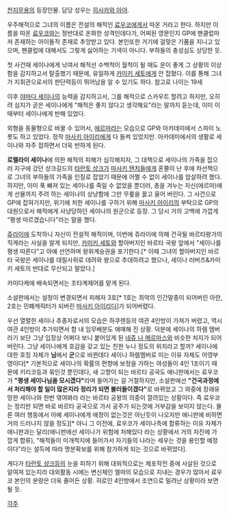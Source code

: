[[천지무용]]의 등장인물. 담당 성우는 [[히사카와 아야]].

우주해적으로 그녀의 이름은 전설의 해적인 [[료우코]]에게서 따온 거라고 한다. 하지만 이름을 따온 [[료우코]]와는 정반대로 온화한 성격인데다가, 어찌된 영문인지 GP에 팬클럽마저 존재하는 아이돌적 존재로 추앙받고 있다. 본인또한 거기에 걸맞은 기품을 지니고 있으며, 팬클럽에 대해서도 그렇게 싫어하는 기색이 아니다. 부하들의 충성심도 상당한 듯. 

첫 사건때 세이나에게 낚여서 해적선 수백척이 월척이 될 때도 운이 좋게 그 상황의 이상함을 감지하고서 탈출했기 때문에, 유일하게 [[카미키 세토]]에게 안 잡혔다. 이를 통해 그녀가 지휘관으로서의 판단력등이 뛰어남을 알 수 있기도 하다. 참고로 나이는 19세

이후 [[야마다 세이나]]의 능력을 감지하고서, 그를 해적으로 스카우트 할려고 하지만, 오히려 심지가 곧은 세이나에게 "해적은 좋지 않다고 생각해요"라는 말까지 듣는데, 이미 이때부터 세이나에게 반해 있었다.

외형을 동물형으로 바꿀 수 있어서, [[에르마]]라는 모습으로 GP와 아카데미에서 스파이 노릇도 하고 있었다. 정작 [[마사키 아이리]]에게 다 들켜 있었지만. 아카데미에서의 생활로 세이나와 자주 접하면서 더욱 반하게 된다.

'''로렐라이 세이나'''에 의한 해적의 피해가 심각해지자, 그 대책으로 세이나의 가족을 잡으러 지구에 갔던 샹크길드의 [[타란토 샹크]]가 [[마사키 텐치]]들에게 혼쭐이 난 후에 차선책으로 그녀의 부하들의 가족을 인질로 잡았기 때문에 어쩔 수 없이 세이나를 암살하려 했다. 하지만, 이미 푹 빠져 있는 세이나를 죽일 수 없었을 뿐더러, 총을 겨누는 자신(에르마)에게 선물까지 주려 하는 세이나의 상냥함에 그만 무릎을 꿇고 울어 버린다. 그 사건으로 GP에 잡혀가지만, 위기에 처한 세이나를 구하기 위해 [[마사키 아이리]]의 부탁으로 GP의 대원으로서 해적에게 사냥당하던 세이나의 원군으로 등장. 그 당시 거의 고백에 가깝게 "평생 따르겠습니다"라는 말을 했다.

[[쥬라이]]에 도착하니 자신이 전설적 해적이며, 이번에 쥬라이에 의해 건국될 바르타왕가의 직계라는 사실을 알게 되지만, [[카미키 세토]]와 할아버지인 바르타 국왕 앞에서 "세이나를 평생 따른다"고 아예 선언하며 왕위계승권을 포기한다.[* 이때 그녀의 할아버지인 바르타 국왕은 세이나를 데릴사위로 데려와 왕으로 추대하려고 했으나, 세이나 러버즈&카미키 세토의 반대로 무산되고 말았다.]

카미다케에 배속되면서는 조타계제어를 맡게 된다.

소설판에서는 설정이 변경되면서 피해자 3호[* 1호는 최악의 인간말종이 되어버린 아란, 2호는 민폐캐릭터가 되버린 [[마사키 아이리]]다]가 되어버렸다.

우선 열렬한 세이나 추종자로서의 모습은 하쿠렌등의 여관 4인방이 가져가 버렸고, 역시 여관 4인방이 추가되면서 함 내 임무배분도 애매해 진 상황. 덕분에 세이나의 하렘 멤버라기 보단 그냥 입장상 어쩌다 보니 붙어있게 된 [[네쥬 나 메르마스]]와 비슷한 처지가 되어버린다. 그냥 세이나에게 호감을 갖고 있는 친한 누나 정도의 위치라고 할까? 세이나에 대한 호칭 자체가 '''님'''에서 '''군'''으로 바뀐데다 세이나 하렘멤버로 미는 이유 자체도 어영부영이다[* 기본적으로 세이나의 확률의 편향에 보정을 가하는 여성들이 4인 1조이기 때문에 키리코등과 묶인것 뿐인데다, 새 고향이 되는 바르타 공국도 애니판에서는 료우코가 '''"평생 세이나님을 모시겠다"'''라며 들어가는 걸 거절하지만, 소설판에선 '''"건국과정에서 처리해야 할 일이 많은지라 정리가 되면 불러들이겠다"'''로 바뀌었고 그 와중에 장래유망한 세이나와 한번 엮여봐라 라는 바르타 공왕의 의중이 깔려있는 상황이다. 즉 료우코는 정리만 되면 바로 바르타 공국으로 가서 공주가 되는것에 거부감을 보이지 않는다. 물론 여러 행동에서 아예 세이나에게 애정이 없는것은 아닌듯이 나오지만 애니판에 비하면 거의 드러나지 않을 정도][* 아니 그 이전에, 료우코가 세이나측에 합류하는 이유 자체가 애니판과는 달리(애니판에선 세이나가 위험에 처해있다 라는 상황에서 거의 자진에 가깝게 합류), "해적들이 미개척지에 들어가서 자기들의 나라는 세우는 것을 용인할 예정이다"라는 설득에 따라 명분확보를 위해 참가하게 되는 것으로 바뀌었다].

게다가 [[타란토 샹크]]등의 눈을 피하기 위해 대외적으로는 체포작전 중에 사살된 것으로 알여져 있는지라 대외활동 시에는 변신체인 엘마의 모습으로 지내는 경우가 많아서 료우코 본인의 분량은 더욱 줄어든 상황. 히로인 4인방에서 조연으로 밀려난 상황이라 보면 될 듯.

[[각주]]
